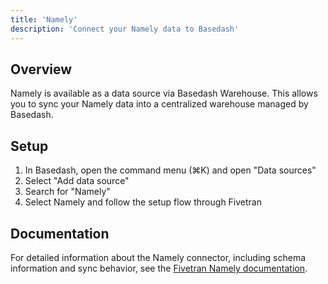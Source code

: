 ```yaml
---
title: 'Namely'
description: 'Connect your Namely data to Basedash'
---
```


## Overview

Namely is available as a data source via Basedash Warehouse. This allows you to sync your Namely data into a centralized warehouse managed by Basedash.

## Setup

1. In Basedash, open the command menu (⌘K) and open "Data sources"
2. Select "Add data source"
3. Search for "Namely"
4. Select Namely and follow the setup flow through Fivetran

## Documentation

For detailed information about the Namely connector, including schema information and sync behavior, see the [Fivetran Namely documentation](https://fivetran.com/docs/connectors/applications/namely).
